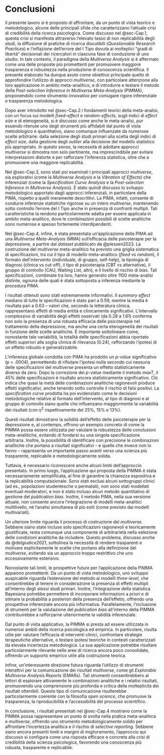 # Conclusioni

Il presente lavoro si è proposto di affrontare, da un punto di vista teorico e metodologico, alcune delle principali sfide che caratterizzano l’attuale crisi di credibilità della ricerca psicologica. Come discusso nel @sec-Cap.1, questa crisi si manifesta attraverso l’elevato tasso di non replicabilità degli studi, la diffusione di pratiche di ricerca discutibili (*Questionable Research Practices*) e l’inflazione dell’errore del I Tipo dovuta ai molteplici "gradi di libertà" decisionali dei ricercatori in ciascuna fase di conduzione di uno studio. In tale contesto, il paradigma della *Multiverse Analysis* si è affermato come una delle proposte più promettenti per promuovere maggiore trasparenza e robustezza nella produzione di conoscenza scientifica. Il presente elaborato ha dunque avuto come obiettivo principale quello di approfondire l’utilizzo di approcci *multiverse*, con particolare attenzione alla loro applicazione in ambito meta-analitico, e di introdurre e testare il metodo della *Post-selection Inference in Multiverse Meta-Analysis* (PIMMA), proponendolo come strumento innovativo per coniugare rigore inferenziale e trasparenza metodologica.

Dopo aver introdotto nel @sec-Cap.2 i fondamenti teorici della meta-analisi, con un focus sui modelli *fixed-effect* e *random-effects*, sugli indici di *effect size* e di eterogeneità, si è discusso come anche le meta-analisi, pur essendo ritenute uno degli strumenti più affidabili dal punto di vista metodologico e quantitativo, siano comunque influenzate da numerose scelte arbitrarie: dalla selezione degli studi primari alla scelta degli indici di *effect size*, dalla gestione degli *outlier* alla decisione del modello statistico più appropriato. In questo senso, la necessità di adottare approcci *multiverse* si dimostra non solo pertinente, ma imprescindibile per evitare interpretazioni distorte e per rafforzare l’inferenza statistica, oltre che a promuovere una maggiore replicabilità.

Nel @sec-Cap.3, sono stati poi esaminati i principali approcci *multiverse*, sia esplorativi (come la *Multiverse Analysis* e la *Vibration of Effects*) che inferenziali (come la *Specification Curve Analysis* e la *Post-selection Inference in Multiverse Analysis*). È stato quindi discusso lo sviluppo metodologico apportato dagli approcci inferenziali, in particolare della PIMA, rispetto a quelli meramente descrittivi. La PIMA, infatti, consente di condurre inferenze statistiche rigorose su un intero *multiverse*, mantenendo sotto controllo l’errore del I Tipo anche in presenza di confronti multipli. Tali caratteristiche la rendono particolarmente adatta per essere applicata in ambito meta-analitico, dove le combinazioni possibili di scelte analitiche sono numerose e spesso fortemente interdipendenti.

Nel @sec-Cap.4, infine, è stata presentata un'applicazione della PIMA ad una *Multiverse Meta-Analysis* (MMA) sull’efficacia delle psicoterapie per la depressione, a partire dal *dataset* pubblicato da @plessen2023. La costruzione del *multiverse* meta-analitico ha previsto una griglia sistematica di specificazioni, tra cui il tipo di modello meta-analitico (*fixed* vs *random*), il formato dell’intervento (individuale, di gruppo, self-help), la tipologia di diagnosi (clinica vs cut-off), il tipo di psicoterapia (CBT vs alternative), il gruppo di controllo (CAU, Waiting List, altri), e il livello di rischio di bias. Tali specificazioni, combinate tra loro, hanno generato oltre 1100 meta-analisi distinte, ognuna delle quali è stata sottoposta a inferenza mediante la procedura PIMA.

I risultati ottenuti sono stati estremamente informativi. Il *summary effect* mediano di tutte le specificazioni è stato pari a 0.59, mentre la media è risultata pari a 0.63 – valori che, secondo la letteratura clinica, rappresentano effetti di media entità e clinicamente significativi. L’intervallo complessivo di variabilità degli effetti osservati (da 0.28 a 1.61) conferma non solo la presenza di una robusta efficacia delle psicoterapie nel trattamento della depressione, ma anche una certa eterogeneità dei risultati in funzione delle scelte analitiche. È importante sottolineare come, nonostante tale variabilità, la totalità delle specificazioni abbia riportato effetti superiori alla soglia clinica di rilevanza (0.24), rafforzando l’ipotesi di un effetto robusto e generalizzabile.

L’inferenza globale condotta con PIMA ha prodotto un *p-value* significativo (*p* = .0004), permettendo di rifiutare l’ipotesi nulla secondo cui nessuna delle specificazioni del *multiverse* presenta un effetto statisticamente diverso da zero. Dopo la correzione dei *p-value* mediante il metodo *maxT*, il 45% delle specificazioni è risultato ancora statisticamente significativo. Ciò indica che quasi la metà delle combinazioni analitiche ragionevoli produce effetti significativi, anche tenendo sotto controllo il rischio di falsi positivi. La *specification curve* prodotta ha poi evidenziato come le decisioni metodologiche relative al formato dell’intervento, al tipo di diagnosi e al gruppo di controllo siano quelle che influenzano maggiormente la variabilità dei risultati (con $\eta^2$ rispettivamente del 25%, 15% e 13%).

Questi risultati dimostrano la solidità dell’effetto delle psicoterapie per la depressione e, al contempo, offrono un esempio concreto di come la PIMMA possa essere utilizzata per valutare la robustezza delle conclusioni meta-analitiche, evitando di fondarsi su una singola specificazione arbitraria. Inoltre, la possibilità di identificare con precisione le combinazioni analitiche che portano a risultati significativi – e quelle che invece non lo fanno – rappresenta un importante passo avanti verso una scienza più trasparente, replicabile e metodologicamente solida.

Tuttavia, è necessario riconoscere anche alcuni limiti dell’approccio presentato. In primo luogo, l’applicazione qui proposta della PIMMA è stata necessariamente semplificata, al fine di garantire la chiarezza espositiva e la replicabilità computazionale. Sono stati esclusi alcuni sottogruppi clinici (ad es., popolazioni studentesche o perinatali), non sono stati modellati eventuali moderatori, e non è stato incluso alcun metodo quantitativo di gestione del *publication bias*. Inoltre, il metodo PIMA, nella sua versione attuale, non consente ancora l’integrazione di modelli meta-analitici multilivello, né l’analisi simultanea di più esiti (come previsto dai modelli multivariati).

Un ulteriore limite riguarda il processo di costruzione del *multiverse*. Sebbene siano state incluse solo specificazioni ragionevoli e teoricamente giustificate, resta comunque una componente di arbitrarietà nella selezione delle condizioni analitiche da includere. Questo problema, discusso anche da @delgiudice2021, sottolinea la necessità di rendere trasparenti e motivare esplicitamente le scelte che portano alla definizione del *multiverse*, evitando sia un approccio troppo restrittivo che uno eccessivamente estensivo.

Nonostante tali limiti, le prospettive future per l’applicazione della PIMMA appaiono promettenti. Da un punto di vista metodologico, uno sviluppo auspicabile riguarda l’estensione del metodo ai modelli *three-level*, che consentirebbe di tenere in considerazione la presenza di effetti multipli all’interno degli stessi studi primari. Inoltre, l’integrazione della statistica Bayesiana potrebbe permettere di incorporare informazioni a priori e di stimare la probabilità a posteriori della presenza dell’effetto, offrendo una prospettiva inferenziale ancora più informativa. Parallelamente, l’inclusione di strumenti per la valutazione del *publication bias* all’interno della PIMMA contribuirebbe a rafforzarne ulteriormente la validità inferenziale.

Dal punto di vista applicativo, la PIMMA si presta ad essere utilizzata in numerosi ambiti della ricerca psicologica ed empirica. In particolare, risulta utile per valutare l’efficacia di interventi clinici, confrontare strategie terapeutiche alternative, o testare ipotesi teoriche in contesti caratterizzati da elevata incertezza metodologica. La sua applicazione potrebbe risultare particolarmente rilevante nelle aree di ricerca ancora poco consolidate, offrendo un supporto empirico utile alla costruzione teorica.

Infine, un’interessante direzione futura riguarda l’utilizzo di strumenti interattivi per la comunicazione dei risultati *multiverse*, come gli *Explorable Multiverse Analysis Reports* (EMARs). Tali strumenti consentirebbero ai lettori di esplorare attivamente le combinazioni analitiche e i relativi risultati, promuovendo una comprensione più profonda e critica della molteplicità dei risultati ottenibili. Questo tipo di comunicazione risulterebbe particolarmente coerente con la filosofia *open science*, che promuove la trasparenza, la riproducibilità e l’accessibilità del processo scientifico.

In conclusione, i risultati presentati nel @sec-Cap.4 mostrano come la PIMMA possa rappresentare un punto di svolta nella pratica meta-analitica e *multiverse*, offrendo uno strumento metodologicamente solido per affrontare l’incertezza analitica e il rischio di *selective reporting*. Sebbene siano ancora presenti limiti e margini di miglioramento, l’approccio qui discusso si configura come una risposta efficace e concreta alla crisi di credibilità della scienza psicologica, favorendo una conoscenza più robusta, trasparente e replicabile.
